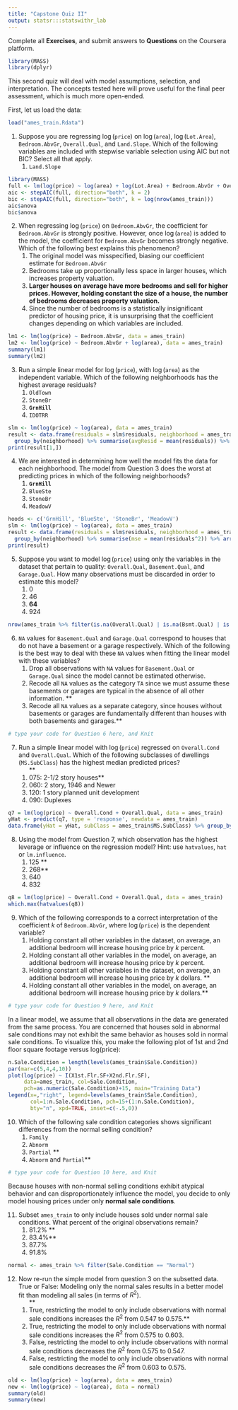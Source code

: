 ```yaml
---
title: "Capstone Quiz II"
output: statsr:::statswithr_lab
---
```


<div id="instructions">
Complete all **Exercises**, and submit answers to **Questions** on the Coursera 
platform.
</div>

```r
library(MASS)
library(dplyr)
```


This second quiz will deal with model assumptions, selection, and interpretation.  The concepts tested here will prove useful for the final peer assessment, which is much more open-ended.

First, let us load the data:

```r
load("ames_train.Rdata")
```


1. Suppose you are regressing $\log$(`price`) on $\log$(`area`), $\log$(`Lot.Area`), `Bedroom.AbvGr`, `Overall.Qual`, and `Land.Slope`.  Which of the following variables are included with stepwise variable selection using AIC but not BIC?  Select all that apply.
<ol>
<li> `Land.Slope` </li>
</ol>
```r
library(MASS)
full <- lm(log(price) ~ log(area) + log(Lot.Area) + Bedroom.AbvGr + Overall.Qual + Land.Slope, data = ames_train)
aic <- stepAIC(full, direction="both", k = 2)
bic <- stepAIC(full, direction="both", k = log(nrow(ames_train)))
aic$anova
bic$anova
```

\fb{Use the function `stepAIC` from the `MASS` package.  In AIC, $k = 2$, whereas in BIC, $k = \log(n)$.

This question refers to the following learning objective(s):
Use principled statistical methods to select a single parsimonious model.
}


2. When regressing $\log$(`price`) on `Bedroom.AbvGr`, the coefficient for `Bedroom.AbvGr` is strongly positive.  However, once $\log$(`area`) is added to the model, the coefficient for `Bedroom.AbvGr` becomes strongly negative.  Which of the following best explains this phenomenon?
<ol>
<li> The original model was misspecified, biasing our coefficient estimate for `Bedroom.AbvGr`
<li> Bedrooms take up proportionally less space in larger houses, which increases property valuation.
<li> **Larger houses on average have more bedrooms and sell for higher prices.  However, holding constant the size of a house, the number of bedrooms decreases property valuation.**
<li> Since the number of bedrooms is a statistically insignificant predictor of housing price, it is unsurprising that the coefficient changes depending on which variables are included.
</ol>

```r
lm1 <- lm(log(price) ~ Bedroom.AbvGr, data = ames_train)
lm2 <- lm(log(price) ~ Bedroom.AbvGr + log(area), data = ames_train)
summary(lm1)
summary(lm2)
```

\fb{Recall: the interpretation of a coefficient holds constant all other variables included in the model.

This question refers to the following learning objective(s):
Interpret the estimate for a slope (say $$b_1$$) as "All else held constant, for each unit increase in $$x_1$$, we would expect $$y$$ to be higher/lower on average by $$b_1$$."
}

3.  Run a simple linear model for $\log$(`price`), with $\log$(`area`) as the independent variable.  Which of the following neighborhoods has the highest average residuals?  
<ol>
<li> `OldTown`
<li> `StoneBr`
<li> **`GrnHill`**
<li> `IDOTRR`
</ol>

```r
slm <- lm(log(price) ~ log(area), data = ames_train)
result <- data.frame(residuals = slm$residuals, neighborhood = ames_train$Neighborhood) %>%
  group_by(neighborhood) %>% summarise(avgResid = mean(residuals)) %>% arrange(desc(avgResid))
print(result[1,])
```

\fb{Extract the residual from a model (say `m.1`) with the command `resid(m.1)`.  Then summarize the residuals, grouping by neighborhood.

This question refers to the following learning objective(s):
Identify the assumptions of linear regression and assess when a model may need to be improved.
Examine the residuals of a linear model.
}

4. We are interested in determining how well the model fits the data for each neighborhood.  The model from Question 3 does the worst at predicting prices in which of the following neighborhoods?
<ol>
<li> **`GrnHill`**
<li> `BlueSte`
<li> `StoneBr`
<li> `MeadowV`
</ol>

```r
hoods <- c('GrnHill', 'BlueSte', 'StoneBr', 'MeadowV')
slm <- lm(log(price) ~ log(area), data = ames_train)
result <- data.frame(residuals = slm$residuals, neighborhood = ames_train$Neighborhood) %>%
  group_by(neighborhood) %>% summarise(mse = mean(residuals^2)) %>% arrange(desc(mse)) 
print(result)

```

\fb{The average squared residuals is one good measure for comparing how well the model predicts prices between neighborhoods.  Find the neighborhood for which this is maximized.

This question refers to the following learning objective(s):
Examine the residuals of a linear model.
}

5. Suppose you want to model  $\log$(`price`) using only the variables in the dataset that pertain to quality: `Overall.Qual`, `Basement.Qual`, and `Garage.Qual`.  How many observations must be discarded in order to estimate this model?
<ol>
<li> 0
<li> 46
<li> **64**
<li> 924
</ol>

```r
nrow(ames_train %>% filter(is.na(Overall.Qual) | is.na(Bsmt.Qual) | is.na(Garage.Qual)))

```

\fb{Run the model in R.  How many observations are used?  There are 1000 originally in the data.

This question refers to the following learning objective(s):
Identify the assumptions of linear regression and assess when a model may need to be improved.
}

6.  `NA` values for `Basement.Qual` and `Garage.Qual` correspond to houses that do not have a basement or a garage respectively.  Which of the following is the best way to deal with these `NA` values when fitting the linear model with these variables?    
<ol>
<li> Drop all observations with `NA` values for `Basement.Qual` or `Garage.Qual` since the model cannot be estimated otherwise.
<li> Recode all `NA` values as the category `TA` since we must assume these basements or garages are typical in the absence of all other information.
**<li> Recode all `NA` values as a separate category, since houses without basements or garages are fundamentally different than houses with both basements and garages.**
</ol>

```r
# type your code for Question 6 here, and Knit

```

\fb{We can use the information that a house does not have a basement or garage to create a separate category for `NA` values.  This will allow us to avoid discarding observations and use the model to predict prices for out-of-sample houses that lack garages or basements.

This question refers to the following learning objective(s):
Check the assumptions of a linear model.
}

7. Run a simple linear model with  $\log$(`price`) regressed on `Overall.Cond` and `Overall.Qual`.  Which of the following subclasses of dwellings (`MS.SubClass`) has the highest median predicted prices?
<ol>
**<li> 075: 2-1/2 story houses**
<li> 060: 2 story, 1946 and Newer
<li> 120: 1 story planned unit development
<li> 090: Duplexes
</ol>

```r
q7 = lm(log(price) ~ Overall.Cond + Overall.Qual, data = ames_train)
yHat <- predict(q7, type = 'response', newdata = ames_train)
data.frame(yHat = yHat, subClass = ames_train$MS.SubClass) %>% group_by(subClass) %>% summarize(medianY = median(yHat)) %>% arrange(desc(medianY))
```

\fb{After fitting the model, use the `predict` function to find the predicted values for each observation in the data set.  Then use `group_by` and `summarise` in dplyr to find the median predicted price for each subclass of dwellings.

This question refers to the following learning objective(s):
Predict the value of the response variable for a given value of the explanatory variable, $x^\star$, by plugging in $x^\star$ in the linear model:
}

8. Using the model from Question 7, which observation has the highest leverage or influence on the regression model?  Hint: use `hatvalues`, `hat` or `lm.influence`.
<ol>
<li> 125
**<li> 268**
<li> 640
<li> 832
</ol>

```r
q8 = lm(log(price) ~ Overall.Cond + Overall.Qual, data = ames_train)
which.max(hatvalues(q8))

```

\fb{First, fit the model from question 7.  Then, using `hatvalues` or a combination of `hat` and `lm.influence`, you can extract the leverage values of the model.  The higher the leverage, the more influential the observation is on the model fit.

This question refers to the following learning objective(s):
Identify outliers and high leverage points in a linear model.
}

9. Which of the following corresponds to a correct interpretation of the coefficient $k$ of `Bedroom.AbvGr`, where  $\log$(`price`) is the dependent variable?
<ol>
<li> Holding constant all other variables in the dataset, on average, an additional bedroom will increase housing price by $k$ percent.
<li> Holding constant all other variables in the model, on average, an additional bedroom will increase housing price by $k$ percent.
<li> Holding constant all other variables in the dataset, on average, an additional bedroom will increase housing price by $k$ dollars.
**<li> Holding constant all other variables in the model, on average, an additional bedroom will increase housing price by $k$ dollars.**
</ol>

```r
# type your code for Question 9 here, and Knit

```

\fb{In a multiple regression setting, we only hold constant all other variables included in the model.  Also, since we use `log(price)` as our dependent variable, we interpret the coefficient as a percent increase or decrease, rather than an absolute increase or decrease.

This question refers to the following learning objective(s):
Interpret the estimate for a slope (say $$b_1$$) as "All else held constant, for each unit increase in $$x_1$$, we would expect $$y$$ to be higher/lower on average by $$b_1$$."
}

In a linear model, we assume that all observations in the data are generated from the same process.  You are concerned that houses sold in abnormal sale conditions may not exhibit the same behavior as houses sold in normal sale conditions.  To visualize this, you make the following plot of 1st and 2nd floor square footage versus log(price):

```r
n.Sale.Condition = length(levels(ames_train$Sale.Condition))
par(mar=c(5,4,4,10))
plot(log(price) ~ I(X1st.Flr.SF+X2nd.Flr.SF), 
     data=ames_train, col=Sale.Condition,
     pch=as.numeric(Sale.Condition)+15, main="Training Data")
legend(x=,"right", legend=levels(ames_train$Sale.Condition),
       col=1:n.Sale.Condition, pch=15+(1:n.Sale.Condition),
       bty="n", xpd=TRUE, inset=c(-.5,0))
```

10. Which of the following sale condition categories shows significant differences from the normal selling condition?
<ol>
<li> `Family`
<li> `Abnorm`
<li> `Partial`
**<li> `Abnorm` and `Partial`**
</ol>

```r
# type your code for Question 10 here, and Knit

```


\fb{A house sold under abnormal conditions often sells for much less than expected given its square footage.  Similarly, a partial sale of a house results in a higher price on average holding constant square footage.  However, one partial sale has a total square footage of over 4000, which is highly influential on the regression results.

This question refers to the following learning objective(s):
Be cautious about using a categorical explanatory variable when one of the levels has very few observations, as these may act as influential points.
List the conditions for multiple linear regression.
}


Because houses with non-normal selling conditions exhibit atypical behavior and can disproportionately influence the model, you decide to only model housing prices under only **normal sale conditions**.  

11. Subset `ames_train` to only include houses sold under normal sale conditions.  What percent of the original observations remain?
<ol>
<li> 81.2\%
**<li> 83.4\%**
<li> 87.7\%
<li> 91.8\%
</ol>

```r
normal <- ames_train %>% filter(Sale.Condition == "Normal")

```

\fb{Use either `dplyr` or the `subset` R command, setting the logical condition to be `Sale.Condition == T`.

This question refers to the following learning objective(s):
Use R commands to effectively manipulate data.
}

12. Now re-run the simple model from question 3 on the subsetted data.  True or False: Modeling only the normal sales results in a better model fit than modeling all sales (in terms of $R^2$).
<ol>
**<li> True, restricting the model to only include observations with normal sale conditions increases the $R^2$ from 0.547 to 0.575.**
<li> True, restricting the model to only include observations with normal sale conditions increases the $R^2$ from 0.575 to 0.603.
<li> False, restricting the model to only include observations with normal sale conditions decreases the $R^2$ from 0.575 to 0.547.
<li> False, restricting the model to only include observations with normal sale conditions decreases the $R^2$ from 0.603 to 0.575.
</ol>

```r
old <- lm(log(price) ~ log(area), data = ames_train)
new <- lm(log(price) ~ log(area), data = normal)
summary(old)
summary(new)
```

\fb{Run the model under both the full and subsetted data.  Calculate the $R^2$ values for each model and compare.

This question refers to the following learning objective(s):
Be cautious about using a categorical explanatory variable when one of the levels has very few observations, as these may act as influential points.
Define $R^2$ as the percentage of the variability in the response variable explained by the the explanatory variable.

}
